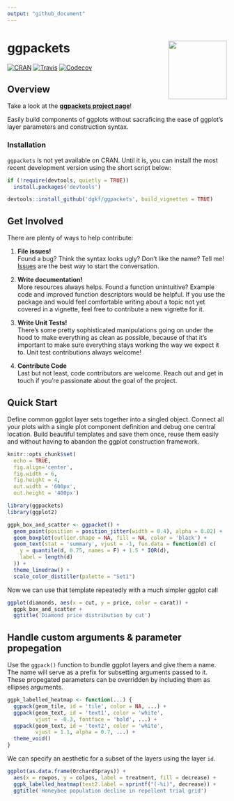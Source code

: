 ```yaml
---
output: "github_document"
---
```


# ggpackets <img src="man/figures/ggpackets-hex-small.png" align="right" width="134px"/>

[![CRAN](https://img.shields.io/cran/v/ggpackets.svg?style=flat-square)](https://cran.r-project.org/package=ggpackets)
[![Travis](https://img.shields.io/travis/dgkf/ggpackets/master.svg?style=flat-square)](https://travis-ci.org/dgkf/ggpackets)
[![Codecov](https://img.shields.io/codecov/c/github/dgkf/ggpackets/master.svg?style=flat-square)](https://codecov.io/gh/dgkf/ggpackets)


## Overview

Take a look at the **[ggpackets project page](https://dgkf.github.io/ggpackets/)**!

Easily build components of ggplots without sacraficing the ease of ggplot's layer parameters and construction syntax. 

### Installation

`ggpackets` is not yet available on CRAN. Until it is, you can install the most recent development version using the short script below:

```r
if (!require(devtools, quietly = TRUE)) 
  install.packages('devtools')

devtools::install_github('dgkf/ggpackets', build_vignettes = TRUE)
```


## Get Involved

There are plenty of ways to help contribute:

1. **File issues!**  
   Found a bug? Think the syntax looks ugly? Don't like the name? Tell me! [Issues](https://github.com/dgkf/ggpackets/issues) are the best way to start the conversation.

2. **Write documentation!**  
   More resources always helps. Found a function unintuitive? Example code and improved function descriptors would be helpful. If you use the package and would feel comfortable writing about a topic not yet covered in a vignette, feel free to contribute a new vignette for it.

3. **Write Unit Tests!**  
   There's some pretty sophisticated manipulations going on under the hood to make everything as clean as possible, because of that it's important to make sure everything stays working the way we expect it to. Unit test contributions always welcome!
   
4. **Contribute Code**  
   Last but not least, code contributors are welcome. Reach out and get in touch if you're passionate about the goal of the project. 

## Quick Start

Define common ggplot layer sets together into a singled object. Connect all your plots with a single plot component definition and debug one central location. Build beautiful templates and save them once, reuse them easily and without having to abandon the ggplot construction framework.

```r
knitr::opts_chunk$set(
  echo = TRUE, 
  fig.align='center', 
  fig.width = 6,
  fig.height = 4,
  out.width = '600px', 
  out.height = '400px') 

library(ggpackets)
library(ggplot2)
```

```r
ggpk_box_and_scatter <- ggpacket() +
  geom_point(position = position_jitter(width = 0.4), alpha = 0.02) + 
  geom_boxplot(outlier.shape = NA, fill = NA, color = 'black') + 
  geom_text(stat = 'summary', vjust = -1, fun.data = function(d) c(
    y = quantile(d, 0.75, names = F) + 1.5 * IQR(d),
    label = length(d)
  )) + 
  theme_linedraw() + 
  scale_color_distiller(palette = "Set1")
```

Now we can use that template repeatedly with a much simpler ggplot call

```r
ggplot(diamonds, aes(x = cut, y = price, color = carat)) + 
  ggpk_box_and_scatter + 
  ggtitle('Diamond price distribution by cut')
```

## Handle custom arguments & parameter propegation

Use the `ggpack()` function to bundle ggplot layers and give them a name. The name will serve as a prefix for subsetting arguments passed to it. These propegated parameters can be overridden by including them as ellipses arguments. 

```r
ggpk_labelled_heatmap <- function(...) {
  ggpack(geom_tile, id = 'tile', color = NA, ...) + 
  ggpack(geom_text, id = 'text1', color = 'white', 
         vjust = -0.3, fontface = 'bold', ...) +
  ggpack(geom_text, id = 'text2', color = 'white',
         vjust = 1.1, alpha = 0.7, ...) + 
  theme_void()
} 
```

We can specify an aesthetic for a subset of the layers using the layer `id`. 

```r
ggplot(as.data.frame(OrchardSprays)) + 
  aes(x = rowpos, y = colpos, label = treatment, fill = decrease) + 
  ggpk_labelled_heatmap(text2.label = sprintf("(-%i)", decrease)) + 
  ggtitle('Honeybee population decline in repellent trial grid')
```
